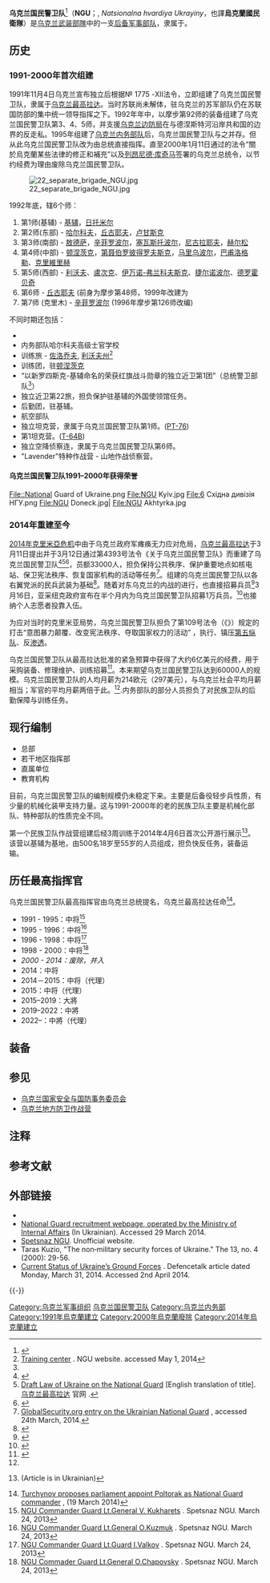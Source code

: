 {{NoteTA
|G1=地名
|G2=人名
|1=zh-hans:乌克兰国民警卫队; zh-hk:烏克蘭國民警衛隊; zh-tw:烏克蘭國家衛隊;
|2= zh-hans:塞瓦斯托波尔 ; zh-hant:塞瓦斯托波爾 ;zh-tw:塞凡堡;
|3= zh-tw:德蘇; zh-hans:苏德; zh-hk:蘇德;
|4=zh-hans:克里沃罗格;zh-hant:克里沃羅格;zh-tw:克里維里赫;
|5=zh-hans:马里乌波尔;zh-tw:馬立波;
|6=zh-hans:巴甫; zh-tw:帕夫;
}}
{{Infobox military unit
|unit_name= 乌克兰国民警卫队<br>Національна гвардія України
|image=[[File:Emblem_of_the_National_Guard_of_Ukraine.svg|centre]]
|caption=
|country= {{flag|Ukraine}}
|dates= 1991年11月4日 – 2000年1月4日 ({{Age in years and months|1991|11|04|2000|01|11}})<br />2014年3月13日<ref name=Pol19314/> – 现在 ({{Age in years and months|2014|03|13}})
|role=[[後備軍事動員|后备军事部队]] / {{tsl|en|counter-insurgency|反叛乱}}
|allegiance=[[乌克兰政府|乌克兰政府]]
|branch= {{tsl|en|Ministry of Internal Affairs (Ukraine)|乌克兰内务部}}
|command_structure= 乌克兰内务部
|size= 46,000人（2022年）<ref>[http://www.unian.info/society/1474054-avakov-announces-large-scale-cleansing-among-generals.html Avakov announces large-scale "cleansing" among generals] {{Wayback|url=http://www.unian.info/society/1474054-avakov-announces-large-scale-cleansing-among-generals.html |date=20211229142701 }} [[UNIAN|UNIAN]] (17 August 2016)</ref>
|garrison=
|garrison_label=
|disbanded=
|battles_label=
<!-- Commanders -->
|commander1= {{link-uk|尤里·阿纳托利耶维奇·列别德|Лебідь Юрій Анатолійович|尤里·列别德}}中將
|commander1_label=
|commander2={{link-uk|弗拉基米尔·瓦西里耶维奇·孔德拉丘克|Кондратюк Володимир Васильович|弗拉基米尔·孔德拉丘克}}中將
|commander2_label=參謀長
|identification_symbol=[[File:Flag_of_the_National_Guard_of_Ukraine.svg|120px]]
|identification_symbol_label=徽记
|anniversaries=
|nickname= 
|patron=
|motto=「荣誉、勇气、法律」<br>{{lang|uk|Честь. Мужність. Закон.}}
|colors=
|march= 以国歌《[[烏克蘭仍在人間|烏克蘭仍在人間]]》暂代<br /><center>[[File:Anthem-of-Ukraine_Chorus_Veryovka.ogg|File:Anthem-of-Ukraine Chorus Veryovka.ogg]]</center>
|mascot=
|battles= [[克里米亚自治共和国|1992年克里米亚危机]]<ref>Mezentsev, Ya. ''[http://www.istpravda.com.ua/articles/2011/05/10/38319/ Cold War for Crimea. How the fleet was divided in 1990s] {{Wayback|url=http://www.istpravda.com.ua/articles/2011/05/10/38319/ |date=20220307040259 }}.'' {{tsl|en|Ukrayinska Pravda}} (历史上的真理报). 2011年5月11日</ref><br> [[聶斯特河沿岸戰爭|聶斯特河沿岸戰爭]] (1992年春夏作为乌克兰与德涅斯特河沿岸共和国边界的边防执法)<br />[[2014年克里木危机|2014年克里木危机]]<br />[[顿巴斯战争|顿巴斯战争]]<br/>[[2022年俄羅斯入侵烏克蘭|2022年俄羅斯入侵烏克蘭]]
}}

'''乌克兰国民警卫队'''<ref>{{cite web |title=美国拟训乌克兰国民警卫队 以应对眼下交火 |url=http://www.xinhuanet.com//world/2015-03/04/c_127539382.htm |website=新华网 |accessdate=2022-03-12 |date=2015-03-04 |archive-date=2022-03-12 |archive-url=https://web.archive.org/web/20220312095555/http://www.xinhuanet.com//world/2015-03/04/c_127539382.htm |dead-url=no }}</ref>（'''NGU'''；{{lang-uk|Національна гвардія України}}, ''Natsionalna hvardiya Ukrayiny''，也譯'''烏克蘭國民衛隊'''）是[[乌克兰武装部隊|乌克兰武装部隊]]中的一支[[後備軍事動員|后备军事部队]]，隶属于{{tsl|en|Ministry of Internal Affairs (Ukraine)|乌克兰内务部}}。

==历史==
===1991-2000年首次组建===
1991年11月4日乌克兰宣布独立后根据№ 1775 -XII法令，立即组建了乌克兰国民警卫队，隶属于[[乌克兰最高拉达|乌克兰最高拉达]]。当时苏联尚未解体，驻乌克兰的苏军部队仍在苏联国防部的集中统一领导指挥之下。1992年年中，以摩步第92师的装备组建了乌克兰国民警卫队第3、4、5师，并支援[[乌克兰边防局|乌克兰边防局]]在与德涅斯特河沿岸共和国的边界的反走私。1995年组建了[[乌克兰内务部队|乌克兰内务部队]]后，乌克兰国民警卫队与之并存。但从此乌克兰国民警卫队改为由总统直接指挥。直至2000年1月11日通过的法令“關於烏克蘭某些法律的修正和補充”以及[[列昂尼德·库奇马|列昂尼德·库奇马]]签署的乌克兰总统令，以节约经费为理由废除乌克兰国民警卫队。

[[File:22_separate_brigade_NGU.jpg|thumb]]

1992年底，辖6个师： 
# 第1师(基辅) - [[基辅|基辅]]，[[日托米尔|日托米尔]]
# 第2师(东部)  - [[哈尔科夫|哈尔科夫]]，[[丘古耶夫|丘古耶夫]]，[[卢甘斯克|卢甘斯克]]
# 第3师(南部)  - [[敖德萨|敖德萨]]，[[辛菲罗波尔|辛菲罗波尔]]，[[塞瓦斯托波尔|塞瓦斯托波尔]]，[[尼古拉耶夫|尼古拉耶夫]]，[[赫尔松|赫尔松]] 
# 第4师(中部)  - [[顿涅茨克|顿涅茨克]]，[[第聂伯罗彼得罗夫斯克|第聂伯罗彼得罗夫斯克]]，[[马里乌波尔|马里乌波尔]]，[[巴甫洛格勒|巴甫洛格勒]]、[[克里維里赫|克里維里赫]]
# 第5师(西部)  - [[利沃夫|利沃夫]]、[[盧次克|盧次克]]、[[伊万诺-弗兰科夫斯克|伊万诺-弗兰科夫斯克]]、[[捷尔诺波尔|捷尔诺波尔]]、[[德罗霍贝奇|德罗霍贝奇]]
# 第6师 - [[丘古耶夫|丘古耶夫]] (前身为摩步第48师，1999年改建为{{tsl|en|92nd Mechanized Brigade (Ukraine)|摩步第92旅}}
# 第7师 (克里木) - [[辛菲罗波尔|辛菲罗波尔]] (1996年摩步第126师改编)

不同时期还包括：
* {{tsl|uk|Академія внутрішніх військ МВС України|内务部队学院}}{{NoteTag|前身为[[苏联内务部|苏联内务部]]哈尔科夫高等后勤学校。}}
* 内务部队哈尔科夫高级士官学校
* 训练旅 - [[佐洛乔夫|佐洛乔夫]], [[利沃夫州|利沃夫州]]<ref>[http://vv.gov.ua/education.php?mid=40&lang=ua Training center] {{Wayback|url=http://vv.gov.ua/education.php?mid=40&lang=ua |date=20141109075747 }}. NGU website. accessed May 1, 2014</ref>
* 训练团，驻[[顿涅茨克|顿涅茨克]] 
* “以新罗四斯克-基辅命名的荣获红旗战斗勋章的独立近卫第1团”（总统警卫部队<ref name= "globalsec" />）{{NoteTag|1942年4月，由内务部队组建了机械化步兵第290团。[[苏德战争|苏德战争]]的[[高加索戰役|高加索戰役]]中担负了保护[[格鲁吉亚军用公路|格鲁吉亚军用公路]]；进攻并解放[[新罗西斯克|新罗西斯克]]，获得以该城市命名的荣誉；在解放的领土上担负警卫、反游击任务；1945年2月担任[[雅尔塔会议|雅尔塔会议]]警卫任务。1945年11月24日，进驻基辅，担任城市警备。1945-1947年参加了镇压西乌克兰反苏游击队。1970年参与了霍乱暴发的[[敖德萨|敖德萨]]的维持社会秩序工作。1980年参与了[[莫斯科奥运会|莫斯科奥运会]]保卫工作。1985年参与了在莫斯科举办的第12届[[世界青年联欢节|世界青年联欢节]]。1986年4月26日至1987年5月参加了[[切尔诺贝利核事故|切尔诺贝利核事故]]抢险工作，负责保护公共秩序、制止抢劫。1988年至1991年在外高加索[[纳戈尔诺-卡拉巴赫|纳戈尔诺-卡拉巴赫]]担负维和任务。1992年被列入乌克兰国民警卫队。2000年乌克兰国民警卫队被废除后，该团被编入了乌克兰武装力量。<ref>{{Cite web |url=http://voiska.ru/forum/index.php?showtopic=250 |title=存档副本 |access-date=2015-01-25 |archive-date=2021-03-08 |archive-url=https://web.archive.org/web/20210308184430/http://voiska.ru/forum/index.php?showtopic=250 |dead-url=no }}</ref>}}{{NoteTag|The Novorossiysk-Kiev separate regiment was moved to the [[Ukrainian_Ground_Forces|Ukrainian Ground Forces]] upon disbandment of the original National Guard.<ref name="globalsec" /> }} 
* 独立近卫第22旅，担负保护驻基辅的外国使领馆任务。 
* 后勤团，驻基辅。
* 航空部队{{NoteTag|包括行政机构与两支部队：独立第51直升机航空旅，独立第31战斗直升机中队。前者编制29架运输直升机，包括，[[Mi-6|Mi-6]]、[[Mi-26|Mi-26]]、[[Mi-8|Mi-8]]等。后者在编制表上有12架[[Mi-24|Mi-24]]武装直升机、6架Mi-8MT运输直升机。}}
* 独立坦克营，隶属于乌克兰国民警卫队第1师。([[PT-76|PT-76]]){{NoteTag|存在于1992-1993年。此后，坦克转给了陆军，该营成为第一师的训练中心。}}
* 第1坦克营。([[T-64|T-64B]]){{NoteTag|来自于摩步93师的典型的苏联时代的摩步团属坦克营编制。}}
* 独立空降侦察连，隶属于乌克兰国民警卫队第6师。
* "Lavender"特种作战营 - 山地作战侦察营。

==== 乌克兰国民警卫队1991–2000年获得荣誉 ====
<gallery widths="170px" heights="270px" align="center">
File::National Guard of Ukraine.png
File:NGU Kyiv.jpg
File:6 Східна дивізія НГУ.png
File:NGU Doneck.jpg|
File:NGU Akhtyrka.jpg
</gallery>

=== 2014年重建至今 ===
[[2014年克里米亞危机|2014年克里米亞危机]]中由于乌克兰政府军瘫痪无力应对危局，[[乌克兰最高拉达|乌克兰最高拉达]]于3月11日提出并于3月12日通过第4393号法令《关于乌克兰国民警卫队》而重建了乌克兰国民警卫队<ref>{{cite news |url = http://www.rbc.ua/rus/news/politics/rada-sozdala-natsionalnuyu-gvardiyu-ukrainy-13032014114500 |trans-title = Rada of Ukraine created the National Guard (English translation of title) |website = rbc.ua |date = 13 March 2014 |language = uk |accessdate = 2015-01-25 |archive-date = 2014-09-24 |archive-url = https://web.archive.org/web/20140924041123/http://www.rbc.ua/rus/news/politics/rada-sozdala-natsionalnuyu-gvardiyu-ukrainy-13032014114500 |dead-url = no }}</ref><ref>[http://w1.c1.rada.gov.ua/pls/zweb2/webproc4_1?pf3511=50122 Draft Law of Ukraine on the National Guard] {{Wayback|url=http://w1.c1.rada.gov.ua/pls/zweb2/webproc4_1?pf3511=50122 |date=20140607091627 }} [English translation of title]. [[乌克兰最高拉达|乌克兰最高拉达]] 官网 {{in lang|uk}}.</ref><ref>{{cite news |url = http://www.nr2.ru/kiev/488427.html|trans-title=In Ukraine, announced the creation of the National Guard begins mobilization experienced military (English translation of title) |website=www.NR2.ru |date=11 March 2014|dead-url=yes |archive-url = https://web.archive.org/web/20140311164430/http://www.nr2.ru/kiev/488427.html |archivedate=2014年3月11日 |language=ru |access-date=2015年1月25日}}</ref>，员额33000人，担负保持公共秩序、保护重要地点如核电站、保卫宪法秩序、恢复国家机构的活动等任务<ref name="globalsec">[http://www.globalsecurity.org/military/world/ukraine/ng.htm GlobalSecurity.org entry on the Ukrainian National Guard] {{Wayback|url=http://www.globalsecurity.org/military/world/ukraine/ng.htm |date=20210824140506 }}, accessed 24th March, 2014.</ref>。组建的乌克兰国民警卫队以各右翼党派的民兵武装为基础<ref name="dw">{{cite news |url=http://www.dw.de/can-the-national-guard-save-ukraine/a-17511315 |title=Can the National Guard save Ukraine? |publisher=[[德国之声|德国之声]] |date=20 March 2014 |accessdate=2015-01-25 |archive-date=2015-04-28 |archive-url=https://web.archive.org/web/20150428002527/http://www.dw.de/can-the-national-guard-save-ukraine/a-17511315 |dead-url=no }}</ref>。随着对东乌克兰的内战的进行，也直接招募兵员<ref>{{cite news|url=http://www.bbc.com/news/world-europe-26558288|title=Ukraine creates National Guard ahead of Crimea vote|website=BBC.com|date=13 March 2014|accessdate=2015-01-25|archive-date=2021-10-25|archive-url=https://web.archive.org/web/20211025034546/https://www.bbc.com/news/world-europe-26558288|dead-url=no}}</ref>3月16日，亚采纽克政府宣布在半个月内为乌克兰国民警卫队招募1万兵员。<ref>{{cite news|url=http://www.bbc.com/news/world-europe-26605862|title=Kiev expects West response after Crimea vote|website=BBC.com|date=16 March 2014|accessdate=2015-01-25|archive-date=2020-11-02|archive-url=https://web.archive.org/web/20201102175852/https://www.bbc.com/news/world-europe-26605862|dead-url=no}}</ref>也接纳个人志愿者投靠入伍。

为应对当时的克里米亚局势，乌克兰国民警卫队担负了第109号法令（《{{tsl|en|Criminal Code of Ukraine|乌克兰刑法}}》）规定的打击“意图暴力颠覆、改变宪法秩序、夺取国家权力的活动” {{NoteTag|"Actions aimed at the violent overthrow, change of constitutional order, or the seizure of state power"}}，执行{{tsl|en|Counter-insurgency|反叛乱}}、镇压[[第五纵队|第五纵队]]、反[[渗透|渗透]]。

乌克兰国民警卫队从最高拉达批准的紧急预算中获得了大约6亿美元的经费，用于采购装备、修理维护、训练招募<ref>{{cite news |last=Faiola|first=Anthony|title = Ukraine mobilizes reservists but relies on diplomacy |url = http://www.washingtonpost.com/world/ukraine-activates-reserves-pledges-military-build-up-after-crimea-vote/2014/03/17/aa707502-adc1-11e3-96dc-d6ea14c099f9_story.html |access-date=24 March 2014|newspaper=Washington Post|date=17 March 2014|archive-date=2014-03-19|archive-url=https://web.archive.org/web/20140319095822/http://www.washingtonpost.com/world/ukraine-activates-reserves-pledges-military-build-up-after-crimea-vote/2014/03/17/aa707502-adc1-11e3-96dc-d6ea14c099f9_story.html |dead-url=no}}</ref>。本来期望乌克兰国民警卫队达到60000人的规模。乌克兰国民警卫队的人均月薪为214欧元（297美元），与乌克兰社会平均月薪相当；军官的平均月薪两倍于此。<ref name="dw" />.内务部队的部分人员担负了对民族卫队的后勤保障与训练任务。

== 现行编制 ==
* 总部 
* 若干地区指挥部
* 直属单位
* 教育机构

目前，乌克兰国民警卫队的编制规模仍未稳定下来。主要是后备役轻步兵性质，有少量的机械化装甲支持力量。这与1991-2000年的老的民族卫队主要是机械化部队、特种部队的性质完全不同。 

第一个民族卫队作战营组建后经3周训练于2014年4月6日首次公开游行展示<ref>{{cite news |url=http://www.unian.ua/society/904480-pershiy-batalyon-natsionalnoji-gvardiji-sklav-prisyagu.html |title=The first battalion of the National Guard oath [Google translation of title] |website=unian.ua (Unian Agency) |date=6 April 2014 |accessdate=2015-01-25 |archive-date=2015-12-25 |archive-url=https://web.archive.org/web/20151225084618/http://www.unian.ua/society/904480-pershiy-batalyon-natsionalnoji-gvardiji-sklav-prisyagu.html |dead-url=no }} (Article is in Ukrainian)</ref>。该营以基辅为基地，由500名18岁至55岁的人员组成，担负快反任务，装备{{tsl|en|Soft-skinned vehicle|薄皮车辆}}运输。

== 历任最高指挥官 ==
乌克兰国民警卫队最高指挥官由乌克兰总统提名，乌克兰最高拉达任命<ref name=Pol19314>[http://en.interfax.com.ua/news/general/196780.html Turchynov proposes parliament appoint Poltorak as National Guard commander] {{Wayback|url=http://en.interfax.com.ua/news/general/196780.html |date=20210224124314 }}, {{tsl|en|Interfax-Ukraine|乌克兰文传电讯社}} (19 March 2014)</ref>。

* 1991 - 1995：{{link-uk|弗拉基米尔·阿列克谢耶维奇·库哈雷茲|Кухарець Володимир Олексійович}}中将<ref>[http://nguarmy.com.ua/komanduvachi-ngu/41-komanduvach-ngu-general-lejtenant-gvardiji-v-kukharets NGU Commander Guard Lt.General V. Kukharets] {{Wayback|url=http://nguarmy.com.ua/komanduvachi-ngu/41-komanduvach-ngu-general-lejtenant-gvardiji-v-kukharets |date=20140326030554 }}. Spetsnaz NGU. March 24, 2013</ref>
* 1995 - 1996：{{link-en|亚历山大·伊万诺维奇·库兹穆克|Oleksandr Kuzmuk}}中将<ref>[http://nguarmy.com.ua/komanduvachi-ngu/40-komanduvach-ngu-general-lejtenant-gvardiji-o-kuzmuk NGU Commander Guard Lt.General O.Kuzmuk] {{Wayback|url=http://nguarmy.com.ua/komanduvachi-ngu/40-komanduvach-ngu-general-lejtenant-gvardiji-o-kuzmuk |date=20140325234537 }}. Spetsnaz NGU. March 24, 2013</ref>
* 1996 - 1998：{{link-uk|伊戈尔·伊万诺维奇·瓦尔基夫|Вальків Ігор Іванович}}中将<ref>[http://nguarmy.com.ua/komanduvachi-ngu/39-komanduvach-ngu-general-lejtenant-gvardiji-i-valkov NGU Commander Guard Lt.Guard I.Valkov] {{Wayback|url=http://nguarmy.com.ua/komanduvachi-ngu/39-komanduvach-ngu-general-lejtenant-gvardiji-i-valkov |date=20140326025411 }}. Spetsnaz NGU. March 24, 2013</ref>
* 1998 - 2000：{{link-uk|亚历山大·雅科维奇·恰波夫斯基|Чаповський Олександр Якович}}中将<ref>[http://nguarmy.com.ua/komanduvachi-ngu/38-komanduvach-ngu-general-lejtenant-gvardiji-o-chapovskij NGU Commader Guard Lt.General O.Chapovsky] {{Wayback|url=http://nguarmy.com.ua/komanduvachi-ngu/38-komanduvach-ngu-general-lejtenant-gvardiji-o-chapovskij |date=20140502002348 }}. Spetsnaz NGU. March 24, 2013</ref>
* ''2000 - 2014：废除，并入{{link-en|烏克蘭國內軍|Internal Troops of Ukraine}}''
* 2014：{{link-en|斯捷潘·季莫菲耶维奇·波尔托拉克|Stepan Poltorak}}中将
* 2014－2015：{{link-uk|亚历山大·瓦西里耶维奇·克里文科|Кривенко Олександр Васильович}}中将（代理）
* 2015：{{link-en|尼古拉·伊万诺维奇·巴兰|Mykola Balan}}中将（代理）
* 2015–2019：{{link-en|尤里·弗拉基米罗维奇·阿列罗夫|Yuriy Allerov}}大將
* 2019–2022：{{link-en|尼古拉·伊万诺维奇·巴兰|Mykola Balan}}中將
* 2022–：{{link-uk|尤里·阿纳托利耶维奇·列别德|Лебідь Юрій Анатолійович}}中將（代理）

==装备==
{{main|:en:Equipment of the National Guard of Ukraine}}

==参见== 
*[[乌克兰国家安全与国防事务委员会|乌克兰国家安全与国防事务委员会]]
*[[乌克兰地方防卫作战营|乌克兰地方防卫作战营]]

== 注释 ==
{{NoteFoot}}

==参考文献==
{{reflist|30em}}

== 外部链接 ==
{{Commons category|The National Guard of Ukraine}}
* {{official website|http://vv.gov.ua/}}
* [http://mvs.gov.ua/mvs/control/main/uk/publish/article/1000770 National Guard recruitment webpage, operated by the Ministry of Internal Affairs] {{Wayback|url=http://mvs.gov.ua/mvs/control/main/uk/publish/article/1000770 |date=20141006203633 }} (In Ukrainian). Accessed 29 March 2014.
* [https://web.archive.org/web/20180811170121/http://nguarmy.com.ua/ Spetsnaz NGU]. Unofficial website.
* Taras Kuzio, "The non‐military security forces of Ukraine." The ''{{tsl|en|Journal of Slavic Military Studies}}'' 13, no. 4 (2000): 29-56.
* [http://www.defencetalk.com/current-status-of-ukraines-ground-forces-59171/ Current Status of Ukraine’s Ground Forces] {{Wayback|url=http://www.defencetalk.com/current-status-of-ukraines-ground-forces-59171/ |date=20201111162147 }}. Defencetalk article dated Monday, March 31, 2014. Accessed 2nd April 2014.

{{-}}
{{2022年俄罗斯入侵乌克兰}}
 
[[Category:乌克兰军事组织|Category:乌克兰军事组织]]
[[Category:乌克兰国民警卫队|]]
[[Category:乌克兰内务部|Category:乌克兰内务部]]
[[Category:1991年烏克蘭建立|Category:1991年烏克蘭建立]]
[[Category:2000年烏克蘭廢除|Category:2000年烏克蘭廢除]]
[[Category:2014年烏克蘭建立|Category:2014年烏克蘭建立]]